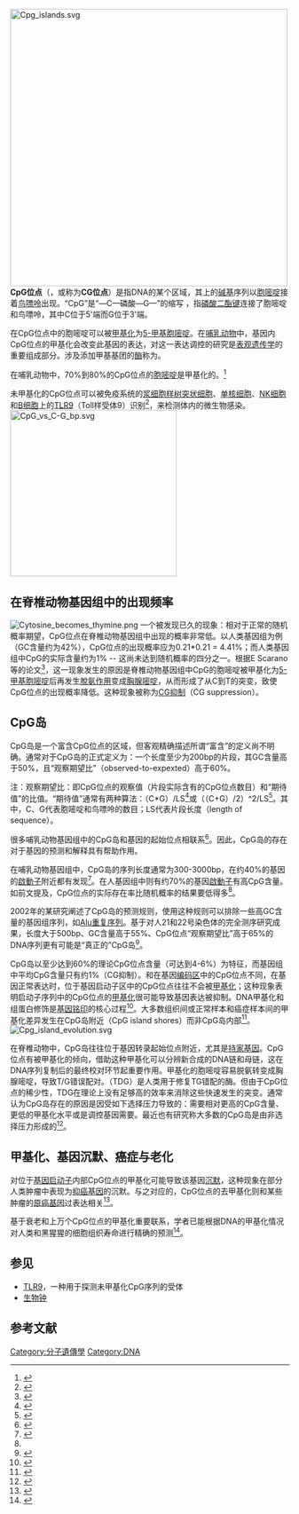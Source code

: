 {{not|CpG寡脱氧核苷酸}}
[[File:Cpg_islands.svg|500px]]
'''CpG位点'''（{{lang-en|CpG sites}}，或称为'''CG位点'''）是指DNA的某个区域，其上的[[碱基对|碱基]]序列以[[胞嘧啶|胞嘧啶]]接着[[鸟嘌呤|鸟嘌呤]]出现。“CpG”是“—C—磷酸—G—”的缩写 ，指[[磷酸二酯键|磷酸二酯键]]连接了胞嘧啶和鸟嘌呤，其中C位于5'端而G位于3'端。

在CpG位点中的胞嘧啶可以被[[DNA甲基化|甲基化]]为[[5-甲基胞嘧啶|5-甲基胞嘧啶]]。在[[哺乳动物|哺乳动物]]中，基因内CpG位点的甲基化会改变此基因的表达，对这一表达调控的研究是[[表观遗传学|表观遗传学]]的重要组成部分。涉及添加甲基基团的[[酶|酶]]称为{{le|DNA甲基转移酶|DNA methyltransferase}}。

在哺乳动物中，70%到80%的CpG位点的[[胞嘧啶|胞嘧啶]]是甲基化的。<ref name="Jabbari2004">{{cite journal |vauthors=Jabbari K, Bernardi G |title=Cytosine methylation and CpG, TpG (CpA) and TpA frequencies |journal=Gene |volume=333 |issue= |pages=143–9 |date=May 2004 |pmid=15177689 |doi=10.1016/j.gene.2004.02.043 |url=http://linkinghub.elsevier.com/retrieve/pii/S0378111904000836 |access-date=2016-09-16 |archive-date=2018-06-20 |archive-url=https://web.archive.org/web/20180620205008/https://linkinghub.elsevier.com/retrieve/pii/S0378111904000836 |dead-url=no }}</ref>

未甲基化的CpG位点可以被免疫系统的[[浆细胞样树突状细胞|浆细胞样树突状细胞]]、[[单核细胞|单核细胞]]、[[NK细胞|NK细胞]]和[[B细胞|B细胞]]上的[[TLR9|TLR9]]（Toll样受体9）识别<ref>{{Cite journal |vauthors=Ramirez-Ortiz ZG, Specht CA, Wang JP, Lee CK, Bartholomeu DC, Gazzinelli RT, Levitz SM |title=Toll-like receptor 9-dependent immune activation by unmethylated CpG motifs in Aspergillus fumigatus DNA |url=https://archive.org/details/sim_infection-and-immunity_2008-05_76_5/page/2123 |journal=Infect Immun. |year=2008 |volume=76 |issue=5 |pages=2123–2129 |pmid=18332208 |doi=10.1128/IAI.00047-08 |pmc=2346696}}</ref>，来检测体内的微生物感染。
[[File:CpG_vs_C-G_bp.svg|300px]]

==在脊椎动物基因组中的出现频率==
[[Image:Cytosine_becomes_thymine.png|thumbnail]]
一个被发现已久的现象：相对于正常的随机概率期望，CpG位点在脊椎动物基因组中出现的概率非常低。以人类基因组为例（GC含量约为42%），CpG位点的出现概率应为0.21*0.21 = 4.41%；而人类基因组中CpG的实际含量约为1% -- 这尚未达到随机概率的四分之一。根据E Scarano等的论文<ref>{{cite journal |vauthors=Scarano E, Iaccarino M, Grippo P, Parisi E |title=The heterogeneity of thymine methyl group origin in DNA pyrimidine isostichs of developing sea urchin embryos |journal=Proc. Natl. Acad. Sci. USA |volume=57 |issue=5 |pages=1394–400 |year=1967 |pmid=5231746|doi=10.1073/pnas.57.5.1394 |pmc=224485}}</ref>，这一现象发生的原因是脊椎动物基因组中CpG的胞嘧啶被甲基化为[[5-甲基胞嘧啶|5-甲基胞嘧啶]]后再发生[[脫氨作用|脫氨作用]]变成[[胸腺嘧啶|胸腺嘧啶]]，从而形成了从C到T的突变，致使CpG位点的出现概率降低。这种现象被称为[[CG抑制|CG抑制]]（CG suppression）。

==CpG岛==
{{main|CpG岛}}
CpG岛是一个富含CpG位点的区域，但客观精确描述所谓“富含”的定义尚不明确。通常对于CpG岛的正式定义为：一个长度至少为200bp的片段，其GC含量高于50%，且“观察期望比”（observed-to-expexted）高于60%。

注：观察期望比：即CpG位点的观察值（片段实际含有的CpG位点数目）和“期待值”的比值。“期待值”通常有两种算法：（C*G）/LS<ref>{{Cite journal|title=CpG Islands in vertebrate genomes|url=http://www.sciencedirect.com/science/article/pii/0022283687906899|last=Gardiner-Garden|first=M.|last2=Frommer|first2=M.|date=1987-07-20|journal=Journal of Molecular Biology|issue=2|doi=10.1016/0022-2836(87)90689-9|volume=196|pages=261–282|access-date=2016-09-16|archive-date=2015-09-24|archive-url=https://web.archive.org/web/20150924133355/http://www.sciencedirect.com/science/article/pii/0022283687906899|dead-url=no}}</ref>或（（C+G）/2）^2/LS<ref name=":0">{{Cite journal|title=A genome-wide analysis of CpG dinucleotides in the human genome distinguishes two distinct classes of promoters|url=http://www.ncbi.nlm.nih.gov/pmc/articles/PMC1345710/|last=Saxonov|first=Serge|last2=Berg|first2=Paul|date=2006-01-31|journal=Proceedings of the National Academy of Sciences of the United States of America|issue=5|doi=10.1073/pnas.0510310103|volume=103|pages=1412–1417|issn=0027-8424|pmc=1345710|pmid=16432200|last3=Brutlag|first3=Douglas L.|access-date=2016-09-16|archive-date=2022-04-05|archive-url=https://web.archive.org/web/20220405063429/https://www.ncbi.nlm.nih.gov/pmc/articles/PMC1345710/}}</ref>。其中，C、G代表胞嘧啶和鸟嘌呤的数目；LS代表片段长度（length of sequence）。

很多哺乳动物基因组中的CpG岛和基因的起始位点相联系<ref>{{Cite journal|title=Genetics: Analysis of Genes and Genomes, Sixth Edition|url=http://www.ncbi.nlm.nih.gov/pmc/articles/PMC1871880/|date=2005-04-01|journal=Neuro-Oncology|issue=2|doi=10.1215/S1152851704200059|volume=7|pages=204–205|issn=1522-8517|pmc=1871880|access-date=2016-09-16|archive-date=2020-07-03|archive-url=https://web.archive.org/web/20200703105103/https://www.ncbi.nlm.nih.gov/pmc/articles/PMC1871880/}}</ref>。因此，CpG岛的存在对于基因的预测和解释具有帮助作用。

在哺乳动物基因组中，CpG岛的序列长度通常为300-3000bp，在约40%的基因的[[啟動子|啟動子]]附近都有发现<ref>{{Cite journal|title=Footprinting of mammalian promoters: use of a CpG DNA methyltransferase revealing nucleosome positions at a single molecule level|url=http://www.ncbi.nlm.nih.gov/pmc/articles/PMC1292996/|last=Fatemi|first=Mehrnaz|last2=Pao|first2=Martha M.|date=2005-01-01|journal=Nucleic Acids Research|issue=20|doi=10.1093/nar/gni180|volume=33|pages=e176|issn=0305-1048|pmc=1292996|pmid=16314307|last3=Jeong|first3=Shinwu|last4=Gal-Yam|first4=Einav Nili|last5=Egger|first5=Gerda|last6=Weisenberger|first6=Daniel J.|last7=Jones|first7=Peter A.|access-date=2016-09-16|archive-date=2021-05-06|archive-url=https://web.archive.org/web/20210506235634/http://www.ncbi.nlm.nih.gov/pmc/articles/PMC1292996/}}</ref>。在人基因组中则有约70%的基因[[啟動子|啟動子]]有高CpG含量。如前文提及，CpG位点的实际存在率比随机概率的结果要低得多<ref name=":0" />。

2002年的某研究阐述了CpG岛的预测规则，使用这种规则可以排除一些高GC含量的基因组序列，如[[Alu元件|Alu重复序列]]。基于对人21和22号染色体的完全测序研究成果，长度大于500bp、GC含量高于55%、CpG位点“观察期望比”高于65%的DNA序列更有可能是“真正的”CpG岛<ref>{{Cite journal|title=Comprehensive analysis of CpG islands in human chromosomes 21 and 22|url=http://www.pnas.org/content/99/6/3740|last=Takai|first=Daiya|last2=Jones|first2=Peter A.|date=2002-03-19|journal=Proceedings of the National Academy of Sciences|issue=6|doi=10.1073/pnas.052410099|volume=99|pages=3740–3745|language=en|issn=0027-8424|pmc=122594|pmid=11891299|access-date=2016-09-16|archive-date=2016-05-13|archive-url=https://web.archive.org/web/20160513053044/http://www.pnas.org/content/99/6/3740|dead-url=no}}</ref>。

CpG岛以至少达到60%的理论CpG位点含量（可达到4-6%）为特征，而基因组中平均CpG含量只有约1%（CG抑制）。和在基因[[编码区|编码区]]中的CpG位点不同，在基因正常表达时，位于基因启动子区中的CpG位点往往不会被[[DNA甲基化|甲基化]]；这种现象表明启动子序列中的CpG位点的[[DNA甲基化|甲基化]]很可能导致基因表达被抑制。DNA甲基化和组蛋白修饰是[[基因組銘印|基因铭印]]的核心过程<ref>{{Cite journal|title=Convergent evolution of genomic imprinting in plants and mammals|url=https://www.ncbi.nlm.nih.gov/pubmed/17316885|last=Feil|first=Robert|last2=Berger|first2=Frédéric|date=2007-04-01|journal=Trends in genetics: TIG|issue=4|doi=10.1016/j.tig.2007.02.004|volume=23|pages=192–199|issn=0168-9525|pmid=17316885|access-date=2016-09-16|archive-date=2016-04-06|archive-url=https://web.archive.org/web/20160406211841/http://www.ncbi.nlm.nih.gov/pubmed/17316885/|dead-url=no}}</ref>。大多数组织间或正常样本和癌症样本间的甲基化差异发生在CpG岛附近（CpG island shores）而非CpG岛内部<ref>{{Cite journal|title=Genome-wide methylation analysis of human colon cancer reveals similar hypo- and hypermethylation at conserved tissue-specific CpG island shores|url=http://www.ncbi.nlm.nih.gov/pmc/articles/PMC2729128/|last=Irizarry|first=Rafael A.|last2=Ladd-Acosta|first2=Christine|date=2009-02-01|journal=Nature genetics|issue=2|doi=10.1038/ng.298|volume=41|pages=178–186|issn=1061-4036|pmc=2729128|pmid=19151715|last3=Wen|first3=Bo|last4=Wu|first4=Zhijin|last5=Montano|first5=Carolina|last6=Onyango|first6=Patrick|last7=Cui|first7=Hengmi|last8=Gabo|first8=Kevin|last9=Rongione|first9=Michael|access-date=2016-09-16|archive-date=2022-04-11|archive-url=https://web.archive.org/web/20220411061256/https://www.ncbi.nlm.nih.gov/pmc/articles/PMC2729128/}}</ref>。
[[File:Cpg_island_evolution.svg|thumb]]

在脊椎动物中，CpG岛往往位于基因转录起始位点附近，尤其是[[管家基因|持家基因]]。CpG位点有被甲基化的倾向，借助这种甲基化可以分辨新合成的DNA链和母链，这在DNA序列复制后的最终校对环节起重要作用。甲基化的胞嘧啶容易脱氨转变成胸腺嘧啶，导致T/G错误配对。{{le|胸腺嘧啶DNA糖苷酶|Thymine-DNA glycosylase}}（TDG）是人类用于修复TG错配的酶。但由于CpG位点的稀少性，TDG在理论上没有足够高的效率来消除这些快速发生的突变。通常认为CpG岛存在的原因是因受如下选择压力导致的：需要相对更高的CpG含量、更低的甲基化水平或是调控基因需要。最近也有研究称大多数的CpG岛是由非选择压力形成的<ref>{{Cite journal|title=Primate CpG islands are maintained by heterogeneous evolutionary regimes involving minimal selection|url=https://www.ncbi.nlm.nih.gov/pubmed/21620139|last=Cohen|first=Netta Mendelson|last2=Kenigsberg|first2=Ephraim|date=2011-05-27|journal=Cell|issue=5|doi=10.1016/j.cell.2011.04.024|volume=145|pages=773–786|issn=1097-4172|pmid=21620139|last3=Tanay|first3=Amos|access-date=2016-09-16|archive-date=2014-10-27|archive-url=https://web.archive.org/web/20141027172042/http://www.ncbi.nlm.nih.gov/pubmed/21620139|dead-url=no}}</ref>。
==甲基化、基因沉默、癌症与老化==
{{see|DNA甲基化}}
对位于[[啟動子|基因启动子]]内部CpG位点的甲基化可能导致该基因[[基因靜默|沉默]]，这种现象在部分人类肿瘤中表现为[[肿瘤抑制基因|抑癌基因]]的沉默。与之对应的，CpG位点的去甲基化则和某些肿瘤的[[原癌基因|原癌基因]]过表达相关<ref>{{Cite web|url=http://www.ncbi.nlm.nih.gov/pubmed/?term=%2520Jones%2520PA,%2520Laird%2520PW%2520Cancer%2520epigenetics%2520comes%2520of%2520age|title=No items found - PubMed - NCBI|accessdate=2016-09-16|last=pubmeddev|archive-date=2019-02-15|archive-url=https://web.archive.org/web/20190215202122/https://www.ncbi.nlm.nih.gov/pubmed/?term=%2520Jones%2520PA,%2520Laird%2520PW%2520Cancer%2520epigenetics%2520comes%2520of%2520age|dead-url=no}}</ref>。

基于衰老和上万个CpG位点的甲基化重要联系，学者已能根据DNA的甲基化情况对人类和黑猩猩的细胞组织寿命进行精确的预测<ref>{{Cite journal|title=DNA methylation age of human tissues and cell types|url=https://www.ncbi.nlm.nih.gov/pubmed/24138928|last=Horvath|first=Steve|date=2013-01-01|journal=Genome Biology|issue=10|doi=10.1186/gb-2013-14-10-r115|volume=14|pages=R115|issn=1474-760X|pmc=4015143|pmid=24138928|access-date=2016-09-16|archive-date=2017-02-20|archive-url=https://web.archive.org/web/20170220222948/https://www.ncbi.nlm.nih.gov/pubmed/24138928|dead-url=no}}</ref>。

==参见==
{{portal box|分子生物学|分子细胞生物学}}
*[[TLR9|TLR9]]，一种用于探测未甲基化CpG序列的受体
*[[生物钟|生物钟]]

==参考文献==
{{Reflist|2}}

[[Category:分子遺傳學|Category:分子遺傳學]]
[[Category:DNA|Category:DNA]]